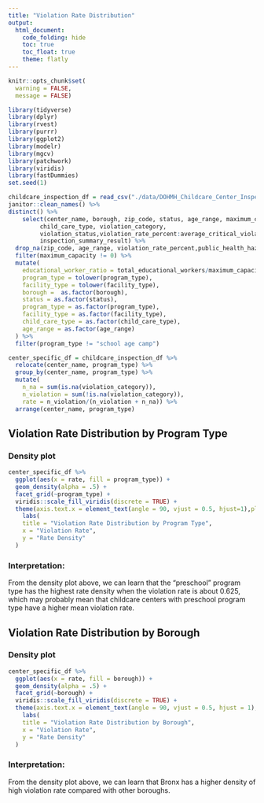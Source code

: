 ```yaml
---
title: "Violation Rate Distribution"
output: 
  html_document:
    code_folding: hide
    toc: true
    toc_float: true
    theme: flatly
---
```


<style type="text/css">

h1.title {
  font-size: 38px;
  color: Black;
  text-align: center;
}
</style>

```r
knitr::opts_chunk$set(
  warning = FALSE,
  message = FALSE)
```


```r
library(tidyverse)
library(dplyr)
library(rvest)
library(purrr)
library(ggplot2)
library(modelr)
library(mgcv)
library(patchwork)
library(viridis)
library(fastDummies)
set.seed(1)
```



```r
childcare_inspection_df = read_csv("./data/DOHMH_Childcare_Center_Inspections.csv") %>% 
janitor::clean_names() %>% 
distinct() %>% 
    select(center_name, borough, zip_code, status, age_range, maximum_capacity,program_type, facility_type, 
         child_care_type, violation_category,
         violation_status,violation_rate_percent:average_critical_violation_rate,regulation_summary,
         inspection_summary_result) %>%
  drop_na(zip_code, age_range, violation_rate_percent,public_health_hazard_violation_rate, critical_violation_rate) %>% 
  filter(maximum_capacity != 0) %>% 
  mutate(
    educational_worker_ratio = total_educational_workers/maximum_capacity,
    program_type = tolower(program_type),
    facility_type = tolower(facility_type),
    borough =  as.factor(borough),
    status = as.factor(status),
    program_type = as.factor(program_type),
    facility_type = as.factor(facility_type),
    child_care_type = as.factor(child_care_type),
    age_range = as.factor(age_range)
  ) %>% 
  filter(program_type != "school age camp")
```


```r
center_specific_df = childcare_inspection_df %>% 
  relocate(center_name, program_type) %>% 
  group_by(center_name, program_type) %>% 
  mutate(
    n_na = sum(is.na(violation_category)), 
    n_violation = sum(!is.na(violation_category)), 
    rate = n_violation/(n_violation + n_na)) %>% 
  arrange(center_name, program_type)
```

## Violation Rate Distribution by Program Type

### Density plot

```r
center_specific_df %>%
  ggplot(aes(x = rate, fill = program_type)) +
  geom_density(alpha = .5) + 
  facet_grid(~program_type) + 
  viridis::scale_fill_viridis(discrete = TRUE) +
  theme(axis.text.x = element_text(angle = 90, vjust = 0.5, hjust=1),plot.title = element_text(hjust = 0.5)) +
    labs(
    title = "Violation Rate Distribution by Program Type",
    x = "Violation Rate",
    y = "Rate Density"
  )
```


### Interpretation:

From the density plot above, we can learn that the "preschool" program type has the highest rate density when the violation rate is about 0.625, which may probably mean that childcare centers with preschool program type have a higher mean violation rate.

## Violation Rate Distribution by Borough

### Density plot

```r
center_specific_df %>%
  ggplot(aes(x = rate, fill = borough)) +
  geom_density(alpha = .5) + 
  facet_grid(~borough) + 
  viridis::scale_fill_viridis(discrete = TRUE) +
  theme(axis.text.x = element_text(angle = 90, vjust = 0.5, hjust = 1),plot.title = element_text(hjust = 0.5)) +
    labs(
    title = "Violation Rate Distribution by Borough",
    x = "Violation Rate",
    y = "Rate Density"
  )
```

### Interpretation:

From the density plot above, we can learn that Bronx has a higher density of high violation rate compared with other boroughs.




